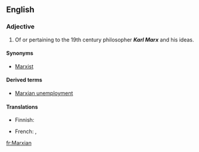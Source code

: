 {{wikipedia|Karl Marx}}
==English==

===Adjective===
{{en-adj}}

# Of or pertaining to the 19th century philosopher '''''Karl Marx''''' and his ideas.

====Synonyms====
* [[Marxist]]

====Derived terms====
* [[Marxian unemployment]]

====Translations====
{{trans-top|of or pertaining to Karl Marx and his ideas}}
* Finnish: {{t-|fi|marxilainen}}
{{trans-mid}}
* French: {{t+|fr|marxien}},  {{t|fr|marxiste|m|f}}
{{trans-bottom}}

[[fr:Marxian]]
